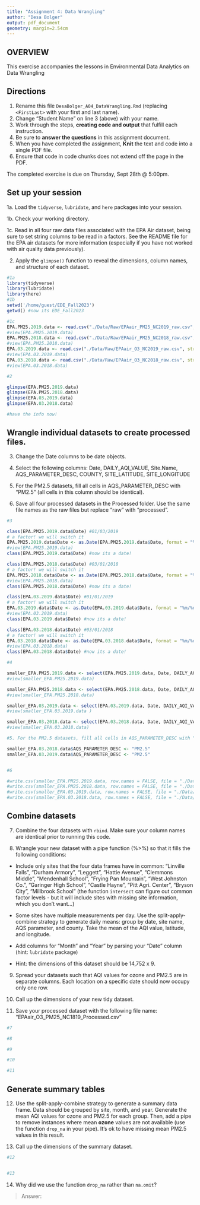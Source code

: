 ```yaml
---
title: "Assignment 4: Data Wrangling"
author: "Desa Bolger"
output: pdf_document
geometry: margin=2.54cm
---
```


## OVERVIEW

This exercise accompanies the lessons in Environmental Data Analytics on Data Wrangling 

## Directions

1. Rename this file `DesaBolger_A04_DataWrangling.Rmd` (replacing `<FirstLast>` with your first and last name).
2. Change "Student Name" on line 3 (above) with your name.
3. Work through the steps, **creating code and output** that fulfill each instruction.
4. Be sure to **answer the questions** in this assignment document.
5. When you have completed the assignment, **Knit** the text and code into a single PDF file.
6. Ensure that code in code chunks does not extend off the page in the PDF.

The completed exercise is due on Thursday, Sept 28th @ 5:00pm.

## Set up your session 

1a. Load the `tidyverse`,  `lubridate`, and `here` packages into your session.

1b. Check your working directory.

1c. Read in all four raw data files associated with the EPA Air dataset, being sure to set string columns to be read in a factors. See the README file for the EPA air datasets for more information (especially if you have not worked with air quality data previously). 

2. Apply the `glimpse()` function to reveal the dimensions, column names, and structure of each dataset. 


```r
#1a 
library(tidyverse)
library(lubridate)
library(here)
#1b 
setwd('/home/guest/EDE_Fall2023')
getwd() #now its EDE_Fall2023

#1c
EPA.PM25.2019.data <- read.csv("./Data/Raw/EPAair_PM25_NC2019_raw.csv", stringsAsFactors = TRUE)
#view(EPA.PM25.2019.data)
EPA.PM25.2018.data <- read.csv("./Data/Raw/EPAair_PM25_NC2018_raw.csv", stringsAsFactors = TRUE)
#view(EPA.PM25.2018.data)
EPA.03.2019.data <- read.csv("./Data/Raw/EPAair_O3_NC2019_raw.csv", stringsAsFactors = TRUE)
#view(EPA.03.2019.data)
EPA.03.2018.data <- read.csv("./Data/Raw/EPAair_O3_NC2018_raw.csv", stringsAsFactors = TRUE)
#view(EPA.03.2018.data)

#2 

glimpse(EPA.PM25.2019.data)
glimpse(EPA.PM25.2018.data)
glimpse(EPA.03.2019.data)
glimpse(EPA.03.2018.data)

#have the info now!
```


## Wrangle individual datasets to create processed files.

3. Change the Date columns to be date objects.

4. Select the following columns: Date, DAILY_AQI_VALUE, Site.Name, AQS_PARAMETER_DESC, COUNTY, SITE_LATITUDE, SITE_LONGITUDE

5. For the PM2.5 datasets, fill all cells in AQS_PARAMETER_DESC with "PM2.5" (all cells in this column should be identical).

6. Save all four processed datasets in the Processed folder. Use the same file names as the raw files but replace "raw" with "processed".

```r
#3

class(EPA.PM25.2019.data$Date) #01/03/2019
# a factor! we will switch it
EPA.PM25.2019.data$Date <- as.Date(EPA.PM25.2019.data$Date, format = "%m/%d/%Y")
#view(EPA.PM25.2019.data)
class(EPA.PM25.2019.data$Date) #now its a date!

class(EPA.PM25.2018.data$Date) #03/01/2018
# a factor! we will switch it
EPA.PM25.2018.data$Date <- as.Date(EPA.PM25.2018.data$Date, format = "%m/%d/%Y")
#view(EPA.PM25.2018.data)
class(EPA.PM25.2018.data$Date) #now its a date!

class(EPA.03.2019.data$Date) #01/01/2019
# a factor! we will switch it
EPA.03.2019.data$Date <- as.Date(EPA.03.2019.data$Date, format = "%m/%d/%Y")
#view(EPA.03.2019.data)
class(EPA.03.2019.data$Date) #now its a date!

class(EPA.03.2018.data$Date) #03/01/2018
# a factor! we will switch it
EPA.03.2018.data$Date <- as.Date(EPA.03.2018.data$Date, format = "%m/%d/%Y")
#view(EPA.03.2018.data)
class(EPA.03.2018.data$Date) #now its a date!

#4

smaller_EPA.PM25.2019.data <- select(EPA.PM25.2019.data, Date, DAILY_AQI_VALUE, Site.Name, AQS_PARAMETER_DESC, COUNTY, SITE_LATITUDE, SITE_LONGITUDE)
#view(smaller_EPA.PM25.2019.data)

smaller_EPA.PM25.2018.data <- select(EPA.PM25.2018.data, Date, DAILY_AQI_VALUE, Site.Name, AQS_PARAMETER_DESC, COUNTY, SITE_LATITUDE, SITE_LONGITUDE)
#view(smaller_EPA.PM25.2018.data)

smaller_EPA.03.2019.data <- select(EPA.03.2019.data, Date, DAILY_AQI_VALUE, Site.Name, AQS_PARAMETER_DESC, COUNTY, SITE_LATITUDE, SITE_LONGITUDE)
#view(smaller_EPA.03.2019.data )

smaller_EPA.03.2018.data <- select(EPA.03.2018.data, Date, DAILY_AQI_VALUE, Site.Name, AQS_PARAMETER_DESC, COUNTY, SITE_LATITUDE, SITE_LONGITUDE)
#view(smaller_EPA.03.2018.data)

#5. For the PM2.5 datasets, fill all cells in AQS_PARAMETER_DESC with "PM2.5" (all cells in this column should be identical). #STUCK HERE

smaller_EPA.03.2018.data$AQS_PARAMETER_DESC <- "PM2.5"
smaller_EPA.03.2019.data$AQS_PARAMETER_DESC <- "PM2.5"


#6

#write.csv(smaller_EPA.PM25.2019.data, row.names = FALSE, file = "./Data/Processed/smaller_EPA_PM25_2019.csv")
#write.csv(smaller_EPA.PM25.2018.data, row.names = FALSE, file = "./Data/Processed/smaller_EPA_PM25_2018.csv")
#write.csv(smaller_EPA.03.2019.data, row.names = FALSE, file = "./Data/Processed/smaller_EPA_03_2019_data.csv")
#write.csv(smaller_EPA.03.2018.data, row.names = FALSE, file = "./Data/Processed/smaller_EPA_03_2018_data.csv")


```


## Combine datasets

7. Combine the four datasets with `rbind`. Make sure your column names are identical prior to running this code.

8. Wrangle your new dataset with a pipe function (%>%) so that it fills the following conditions: 

  * Include only sites that the four data frames have in common: "Linville Falls", "Durham Armory", "Leggett", "Hattie Avenue", "Clemmons Middle", "Mendenhall School", "Frying Pan Mountain", "West Johnston Co.", "Garinger High School", "Castle Hayne", "Pitt Agri. Center", "Bryson City", "Millbrook School" (the function `intersect` can figure out common factor levels - but it will include sites with missing site information, which you don't want...) 

  * Some sites have multiple measurements per day. Use the split-apply-combine strategy to generate daily means: group by date, site name, AQS parameter, and county. Take the mean of the AQI value, latitude, and longitude.
  
  * Add columns for "Month" and "Year" by parsing your "Date" column (hint: `lubridate` package)
  
  * Hint: the dimensions of this dataset should be 14,752 x 9.

9. Spread your datasets such that AQI values for ozone and PM2.5 are in separate columns. Each location on a specific date should now occupy only one row.

10. Call up the dimensions of your new tidy dataset.

11. Save your processed dataset with the following file name: "EPAair_O3_PM25_NC1819_Processed.csv"

```r
#7 

#8 

#9

#10

#11

```


## Generate summary tables

12. Use the split-apply-combine strategy to generate a summary data frame. Data should be grouped by site, month, and year. Generate the mean AQI values for ozone and PM2.5 for each group. Then, add a pipe to remove instances where mean **ozone** values are not available (use the function `drop_na` in your pipe). It's ok to have missing mean PM2.5 values in this result. 

13. Call up the dimensions of the summary dataset.

```r

#12


#13


```

14. Why did we use the function `drop_na` rather than `na.omit`?

> Answer: 
